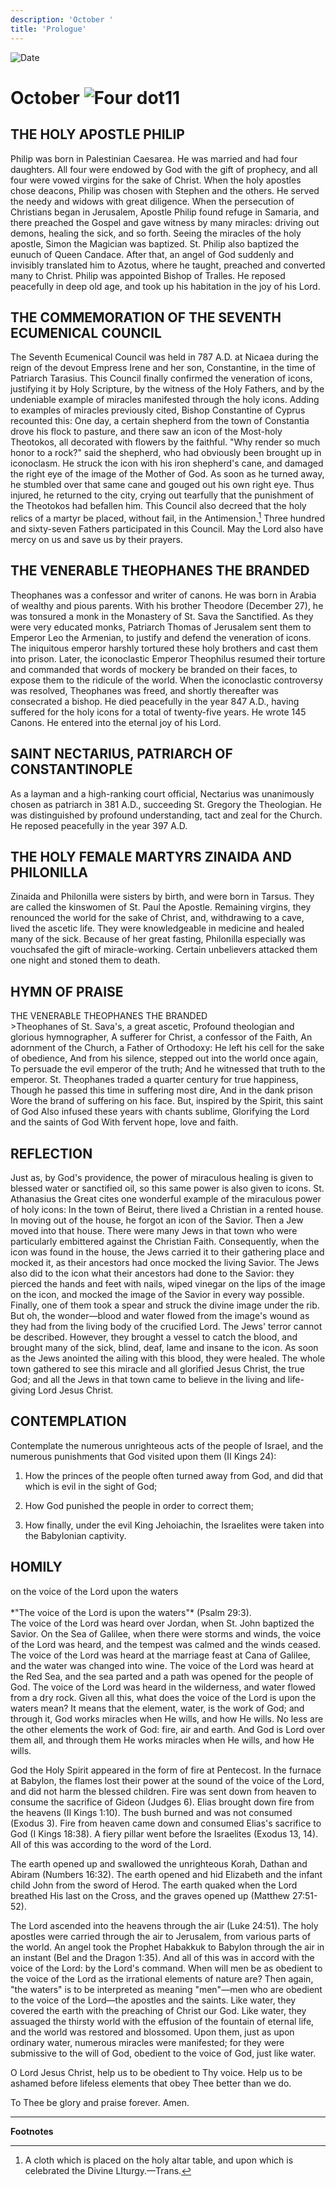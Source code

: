 ```yaml
---
description: 'October '
title: 'Prologue'
---
```


<RunningHead />
<Image src="/title-imprint.png" height={68} width={50} alt="Date" className="title-imprint"/>

# <div id="date">October <Image className="four-dot" src="/four-dot.png" height={15} width={15} alt="Four dot" />11</div>

## THE HOLY APOSTLE PHILIP

Philip was born in Palestinian Caesarea. He was married and had four daughters. All four were endowed by God with the gift of prophecy, and all four were vowed virgins for the sake of Christ. When the holy apostles chose deacons, Philip was chosen with Stephen and the others. He served the needy and widows with great diligence. When the persecution of Christians began in Jerusalem, Apostle Philip found refuge in Samaria, and there preached the Gospel and gave witness by many miracles: driving out demons, healing the sick, and so forth. Seeing the miracles of the holy apostle, Simon the Magician was baptized. St. Philip also baptized the eunuch of Queen Candace. After that, an angel of God suddenly and invisibly translated him to Azotus, where he taught, preached and converted many to Christ. Philip was appointed Bishop of Tralles. He reposed peacefully in deep old age, and took up his habitation in the joy of his Lord. 

## THE COMMEMORATION OF THE SEVENTH ECUMENICAL COUNCIL

The Seventh Ecumenical Council was held in 787 A.D. at Nicaea during the reign of the devout Empress Irene and her son, Constantine, in the time of Patriarch Tarasius. This Council finally confirmed the veneration of icons, justifying it by Holy Scripture, by the witness of the Holy Fathers, and by the undeniable example of miracles manifested through the holy icons. Adding to examples of miracles previously cited, Bishop Constantine of Cyprus recounted this: One day, a certain shepherd from the town of Constantia drove his flock to pasture, and there saw an icon of the Most-holy Theotokos, all decorated with flowers by the faithful. "Why render so much honor to a rock?" said the shepherd, who had obviously been brought up in iconoclasm. He struck the icon with his iron shepherd's cane, and damaged the right eye of the image of the Mother of God. As soon as he turned away, he stumbled over that same cane and gouged out his own right eye. Thus injured, he returned to the city, crying out tearfully that the punishment of the Theotokos had befallen him. This Council also decreed that the holy relics of a martyr be placed, without fail, in the Antimension.[^1] Three hundred and sixty-seven Fathers participated in this Council. May the Lord also have mercy on us and save us by their prayers.

## THE VENERABLE THEOPHANES THE BRANDED

Theophanes was a confessor and writer of canons. He was born in Arabia of wealthy and pious parents. With his brother Theodore (December 27), he was tonsured a monk in the Monastery of St. Sava the Sanctified. As they were very educated monks, Patriarch Thomas of Jerusalem sent them to Emperor Leo the Armenian, to justify and defend the veneration of icons. The iniquitous emperor harshly tortured these holy brothers and cast them into prison. Later, the iconoclastic Emperor Theophilus resumed their torture and commanded that words of mockery be branded on their faces, to expose them to the ridicule of the world. When the iconoclastic controversy was resolved, Theophanes was freed, and shortly thereafter was consecrated a bishop. He died peacefully in the year 847 A.D., having suffered for the holy icons for a total of twenty-five years. He wrote 145 Canons. He entered into the eternal joy of his Lord. 

## SAINT NECTARIUS, PATRIARCH OF CONSTANTINOPLE

As a layman and a high-ranking court official, Nectarius was unanimously chosen as patriarch in 381 A.D., succeeding St. Gregory the Theologian. He was distinguished by profound understanding, tact and zeal for the Church. He reposed peacefully in the year 397 A.D.

## THE HOLY FEMALE MARTYRS ZINAIDA AND PHILONILLA

Zinaida and Philonilla were sisters by birth, and were born in Tarsus. They are called the kinswomen of St. Paul the Apostle. Remaining virgins, they renounced the world for the sake of Christ, and, withdrawing to a cave, lived the ascetic life. They were knowledgeable in medicine and healed many of the sick. Because of her great fasting, Philonilla especially was vouchsafed the gift of miracle-working. Certain unbelievers attacked them one night and stoned them to death.


## HYMN OF PRAISE
<div style={{textAlign:'center', color:'crimson', fontWeight:'bold'}}>
THE VENERABLE THEOPHANES THE BRANDED
</div>
>Theophanes of St. Sava's, a great ascetic,  
Profound theologian and glorious hymnographer,  
A sufferer for Christ, a confessor of the Faith,  
An adornment of the Church, a Father of Orthodoxy:  
He left his cell for the sake of obedience,  
And from his silence, stepped out into the world once again,  
To persuade the evil emperor of the truth;  
And he witnessed that truth to the emperor.  
St. Theophanes traded a quarter century for true happiness,  
Though he passed this time in suffering most dire,  
And in the dank prison  
Wore the brand of suffering on his face.  
But, inspired by the Spirit, this saint of God  
Also infused these years with chants sublime,  
Glorifying the Lord and the saints of God  
With fervent hope, love and faith.  


## REFLECTION

Just as, by God's providence, the power of miraculous healing is given to blessed water or sanctified oil, so this same power is also given to icons. St. Athanasius the Great cites one wonderful example of the miraculous power of holy icons: In the town of Beirut, there lived a Christian in a rented house. In moving out of the house, he forgot an icon of the Savior. Then a Jew moved into that house. There were many Jews in that town who were particularly embittered against the Christian Faith. Consequently, when the icon was found in the house, the Jews carried it to their gathering place and mocked it, as their ancestors had once mocked the living Savior. The Jews also did to the icon what their ancestors had done to the Savior: they pierced the hands and feet with nails, wiped vinegar on the lips of the image on the icon, and mocked the image of the Savior in every way possible. Finally, one of them took a spear and struck the divine image under the rib. But oh, the wonder—blood and water flowed from the image's wound as they had from the living body of the crucified Lord. The Jews' terror cannot be described. However, they brought a vessel to catch the blood, and brought many of the sick, blind, deaf, lame and insane to the icon. As soon as the Jews anointed the ailing with this blood, they were healed. The whole town gathered to see this miracle and all glorified Jesus Christ, the true God; and all the Jews in that town came to believe in the living and life-giving Lord Jesus Christ.


## CONTEMPLATION

Contemplate the numerous unrighteous acts of the people of Israel, and the numerous punishments that God visited upon them (II Kings 24):

1. How the princes of the people often turned away from God, and did that which is evil in the sight of God;

2. How God punished the people in order to correct them;

3. How finally, under the evil King Jehoiachin, the Israelites were taken into the Babylonian captivity.


## HOMILY
<div style={{textAlign:'center', color:'crimson', fontWeight:'bold'}}>
on the voice of the Lord upon the waters
</div>
<br />
<div style={{textAlign:'right'}}>
*"The voice of the Lord is upon the waters"* (Psalm 29:3).
</div>
The voice of the Lord was heard over Jordan, when St. John baptized the Savior. On the Sea of Galilee, when there were storms and winds, the voice of the Lord was heard, and the tempest was calmed and the winds ceased. The voice of the Lord was heard at the marriage feast at Cana of Galilee, and the water was changed into wine. The voice of the Lord was heard at the Red Sea, and the sea parted and a path was opened for the people of God. The voice of the Lord was heard in the wilderness, and water flowed from a dry rock. Given all this, what does the voice of the Lord is upon the waters mean? It means that the element, water, is the work of God; and through it, God works miracles when He wills, and how He wills. No less are the other elements the work of God: fire, air and earth. And God is Lord over them all, and through them He works miracles when He wills, and how He wills.

God the Holy Spirit appeared in the form of fire at Pentecost. In the furnace at Babylon, the flames lost their power at the sound of the voice of the Lord, and did not harm the blessed children. Fire was sent down from heaven to consume the sacrifice of Gideon (Judges 6). Elias brought down fire from the heavens (II Kings 1:10). The bush burned and was not consumed (Exodus 3). Fire from heaven came down and consumed Elias's sacrifice to God (I Kings 18:38). A fiery pillar went before the Israelites (Exodus 13, 14). All of this was according to the word of the Lord. 

The earth opened up and swallowed the unrighteous Korah, Dathan and Abiram (Numbers 16:32). The earth opened and hid Elizabeth and the infant child John from the sword of Herod. The earth quaked when the Lord breathed His last on the Cross, and the graves opened up (Matthew 27:51-52). 

The Lord ascended into the heavens through the air (Luke 24:51). The holy apostles were carried through the air to Jerusalem, from various parts of the world. An angel took the Prophet Habakkuk to Babylon through the air in an instant (Bel and the Dragon 1:35). And all of this was in accord with the voice of the Lord: by the Lord's command. When will men be as obedient to the voice of the Lord as the irrational elements of nature are? Then again, "the waters" is to be interpreted as meaning "men"—men who are obedient to the voice of the Lord—the apostles and the saints. Like water, they covered the earth with the preaching of Christ our God. Like water, they assuaged the thirsty world with the effusion of the fountain of eternal life, and the world was restored and blossomed. Upon them, just as upon ordinary water, numerous miracles were manifested; for they were submissive to the will of God, obedient to the voice of God, just like water.

O Lord Jesus Christ, help us to be obedient to Thy voice. Help us to be ashamed before lifeless elements that obey Thee better than we do.

To Thee be glory and praise forever. Amen.

---
**Footnotes**

[^1]: A cloth which is placed on the holy altar table, and upon which is celebrated the Divine LIturgy.—Trans.